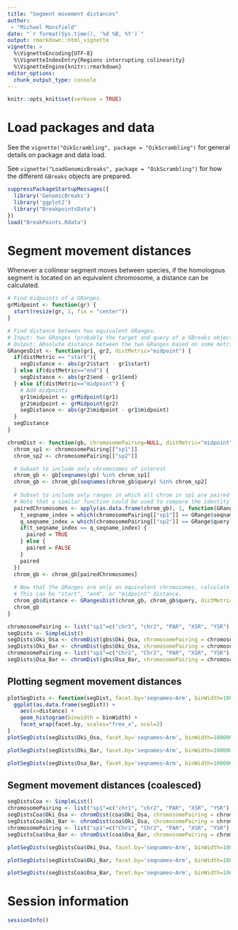 ```yaml
---
title: "Segment movement distances"
author: 
 - "Michael Mansfield"
date: "`r format(Sys.time(), '%d %B, %Y')`"
output: rmarkdown::html_vignette
vignette: >
  %\VignetteEncoding{UTF-8}
  %\VignetteIndexEntry{Regions interrupting colinearity}
  %\VignetteEngine{knitr::rmarkdown}
editor_options: 
  chunk_output_type: console
---
```


```r
knitr::opts_knit$set(verbose = TRUE)
```

# Load packages and data

See the `vignette("OikScrambling", package = "OikScrambling")` for general
details on package and data load.

See `vignette("LoadGenomicBreaks", package = "OikScrambling")` for how the
different `GBreaks` objects are prepared.

```r
suppressPackageStartupMessages({
  library('GenomicBreaks')
  library('ggplot2')
  library("BreakpointsData")
})
load("BreakPoints.Rdata")
```

# Segment movement distances
Whenever a collinear segment moves between species, if the homologous segment is located on an equivalent chromosome, a distance can be calculated.

```r
# Find midpoints of a GRanges.
grMidpoint <- function(gr) {
  start(resize(gr, 1, fix = "center"))
}

# Find distance between two equivalent GRanges.
# Input: two GRanges (probably the target and query of a GBreaks object)
# Output: Absolute distance between the two GRanges based on some metric ("start", "end", or "midpoint")
GRangesDist <- function(gr1, gr2, distMetric="midpoint") {
  if(distMetric == "start"){
    segDistance <- abs(gr2$start - gr1$start)
  } else if(distMetric=="end") {
    segDistance <- abs(gr2$end - gr1$end)
  } else if(distMetric=="midpoint") {
    # Add midpoints
    gr1$midpoint <- grMidpoint(gr1)
    gr2$midpoint <- grMidpoint(gr2)
    segDistance <- abs(gr2$midpoint - gr1$midpoint)
  }
  segDistance
}

chromDist <- function(gb, chromosomePairing=NULL, distMetric="midpoint"){
  chrom_sp1 <- chromosomePairing[["sp1"]]
  chrom_sp2 <- chromosomePairing[["sp2"]]

  # Subset to include only chromosomes of interest
  chrom_gb <- gb[seqnames(gb) %in% chrom_sp1]
  chrom_gb <- chrom_gb[seqnames(chrom_gb$query) %in% chrom_sp2]
  
  # Subset to include only ranges in which all chrom in sp1 are paired to their equivalent in sp2
  # Note that a similar function could be used to compare the identity of chromosome arms
  pairedChromosomes <- apply(as.data.frame(chrom_gb), 1, function(GRange) {
    t_seqname_index = which(chromosomePairing[["sp1"]] == GRange$seqnames)
    q_seqname_index = which(chromosomePairing[["sp2"]] == GRange$query.seqnames)
    if(t_seqname_index == q_seqname_index) {
      paired = TRUE
    } else {
      paired = FALSE
    }
    paired
  })
  chrom_gb <- chrom_gb[pairedChromosomes]
  
  # Now that the GRanges are only on equivalent chromosomes, calculate the distances between them.
  # This can be "start", "end", or "midpoint" distance.
  chrom_gb$distance <- GRangesDist(chrom_gb, chrom_gb$query, distMetric=distMetric)
  chrom_gb
}

chromosomePairing <- list("sp1"=c("chr1", "chr2", "PAR", "XSR", "YSR"), "sp2"=c("Chr1", "Chr2", "PAR", "XSR", "YSR"))
segDists <- SimpleList()
segDists$Oki_Osa <- chromDist(gbs$Oki_Osa, chromosomePairing = chromosomePairing)
segDists$Oki_Bar <- chromDist(gbs$Oki_Osa, chromosomePairing = chromosomePairing)
chromosomePairing <- list("sp1"=c("Chr1", "Chr2", "PAR", "XSR", "YSR"), "sp2"=c("Chr1", "Chr2", "PAR", "XSR", "YSR"))
segDists$Osa_Bar <- chromDist(gbs$Osa_Bar, chromosomePairing = chromosomePairing)
```

## Plotting segment movement distances

```r
plotSegDists <- function(segDist, facet.by='seqnames~Arm', binWidth=100000) {
  ggplot(as.data.frame(segDist)) +
    aes(x=distance) +
    geom_histogram(binwidth = binWidth) +
    facet_wrap(facet.by, scales="free_x", ncol=2)
}
plotSegDists(segDists$Oki_Osa, facet.by='seqnames~Arm', binWidth=100000) + ggtitle("Oki-Osa: segment movement distances (uncoalesced)")
```

```r
plotSegDists(segDists$Oki_Bar, facet.by='seqnames~Arm', binWidth=100000) + ggtitle("Oki-Bar: segment movement distances (uncoalesced)")
```

```r
plotSegDists(segDists$Osa_Bar, facet.by='seqnames~Arm', binWidth=100000) + ggtitle("Osa-Bar: segment movement distances (uncoalesced)")
```

## Segment movement distances (coalesced)
```r
segDistsCoa <- SimpleList()
chromosomePairing <- list("sp1"=c("chr1", "chr2", "PAR", "XSR", "YSR"), "sp2"=c("Chr1", "Chr2", "PAR", "XSR", "YSR"))
segDistsCoa$Oki_Osa <- chromDist(coa$Oki_Osa, chromosomePairing = chromosomePairing)
segDistsCoa$Oki_Bar <- chromDist(coa$Oki_Osa, chromosomePairing = chromosomePairing)
chromosomePairing <- list("sp1"=c("Chr1", "Chr2", "PAR", "XSR", "YSR"), "sp2"=c("Chr1", "Chr2", "PAR", "XSR", "YSR"))
segDistsCoa$Osa_Bar <- chromDist(coa$Osa_Bar, chromosomePairing = chromosomePairing)
```

```r
plotSegDists(segDistsCoa$Oki_Osa, facet.by='seqnames~Arm', binWidth=100000) + ggtitle("Oki-Osa: segment movement distances (coalesced)")
```

```r
plotSegDists(segDistsCoa$Oki_Bar, facet.by='seqnames~Arm', binWidth=100000) + ggtitle("Oki-Bar: segment movement distances (coalesced)")
```

```r
plotSegDists(segDistsCoa$Osa_Bar, facet.by='seqnames~Arm', binWidth=100000) + ggtitle("Osa-Bar: segment movement distances (coalesced)")
```

# Session information

```r
sessionInfo()
```
